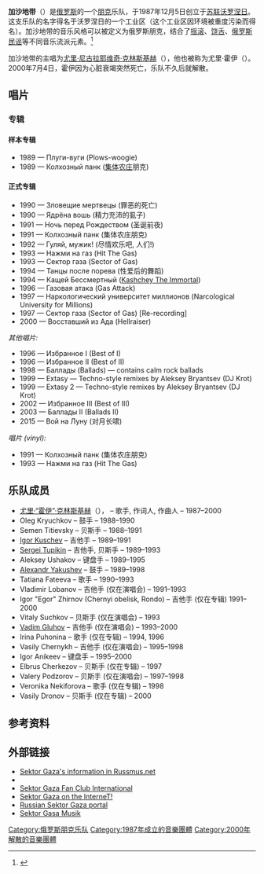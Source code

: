 {{expand Russian|Сектор Газа (группа)}}
{{藝人
| name = 加沙地带<br />{{lang|ru|Сектор Газа}}
| image = Sektor.svg
| caption = 
| background = group_or_band
| origin = {{flag|USSR}}[[沃罗涅日|沃罗涅日]]（今属{{flag|RUS}}）
| genre = [[民谣摇滚|民谣摇滚]], [[朋克搖滾|朋克搖滾]], {{link-en|恐怖朋克|horror punk}}, [[硬式搖滾|硬式搖滾]], {{link-en|饶舌摇滚|rap rock}}, [[饒舌金屬|饒舌金屬]], [[另類金屬|另類金屬]], [[新金屬|新金屬]]
| years_active = 1987—2000
| label = Black Box <br/> [[Gala_Records|Gala Records]]
| website = http://sektorgaza.net/
| current_members = 
| past_members = [[尤里·尼古拉耶维奇·克林斯基赫|尤里·尼古拉耶维奇·克林斯基赫]] † <br />等
}}
'''加沙地带'''（{{lang-ru|Сектор Газа}}）是[[俄罗斯|俄罗斯]]的一个[[朋克搖滾|朋克]]乐队，于1987年12月5日创立于[[苏联|苏联]][[沃罗涅日|沃罗涅日]]。这支乐队的名字得名于沃罗涅日的一个工业区（这个工业区因环境被重度污染而得名）。加沙地带的音乐风格可以被定义为俄罗斯朋克，结合了[[摇滚|摇滚]]、[[饶舌|饶舌]]、[[俄罗斯民谣|俄罗斯民谣]]等不同音乐流派元素。<ref>{{Cite web|title=Мы динозавры, которые остались с тех времён! (интервью с Юрием Клинских на «Русском Радио» в Нижнем Новгороде)|url=http://sektorgaza.net/w0_p23n.htm|accessdate=2017-04-02|archiveurl=https://web.archive.org/web/20130402032030/http://sektorgaza.net/w0_p23n.htm|archivedate=2013-04-02|dead-url=no}}</ref>

加沙地带的主唱为[[尤里·尼古拉耶维奇·克林斯基赫|尤里·尼古拉耶维奇·克林斯基赫]]（{{lang|ru|Ю́рий Никола́евич Клински́х}}），他也被称为尤里·霍伊（{{lang|ru|Юрий Хой}}）。2000年7月4日，霍伊因为心脏衰竭突然死亡，乐队不久后就解散。

== 唱片 ==
=== 专辑 ===
==== 样本专辑 ====
* 1989 — Плуги-вуги (Plows-woogie)
* 1989 — Колхозный панк ([[苏联集体农庄|集体农庄]]朋克)

==== 正式专辑  ====
* 1990 — Зловещие мертвецы (罪恶的死亡)
* 1990 — Ядрёна вошь (精力充沛的虱子)
* 1991 — Ночь перед Рождеством (圣诞前夜)
* 1991 — Колхозный панк (集体农庄朋克)
* 1992 — Гуляй, мужик! (尽情欢乐吧, 人们!)
* 1993 — Нажми на газ (Hit The Gas)
* 1993 — Сектор газа (Sector of Gas)
* 1994 — Танцы после порева (性爱后的舞蹈)
* 1994 — Кащей Бессмертный ([[Kashchey_Bessmertnyi_(album)|Kashchey The Immortal]])
* 1996 — Газовая атака (Gas Attack)
* 1997 — Наркологический университет миллионов (Narcological University for Millions)
* 1997 — Сектор газа (Sector of Gas) [Re-recording]
* 2000 — Восставший из Ада (Hellraiser)

''其他唱片:''
* 1996 — Избранное I (Best of I)
* 1996 — Избранное II (Best of II)
* 1998 — Баллады (Ballads) — contains calm rock ballads
* 1999 — Extasy — Techno-style remixes by Aleksey Bryantsev (DJ Krot)
* 1999 — Extasy 2 — Techno-style remixes by Aleksey Bryantsev (DJ Krot)
* 2002 — Избранное III (Best of III)
* 2003 — Баллады II (Ballads II)
* 2015 — Вой на Луну (对月长啸)
''唱片 (vinyl):''
* 1991 — Колхозный панк (集体农庄朋克)
* 1993 — Нажми на газ (Hit The Gas)

==乐队成员==
* [[尤里·尼古拉耶维奇·克林斯基赫|尤里·“霍伊”·克林斯基赫]]（{{lang|ru|Ю́рий (Хой) Клински́х}}）， – 歌手, 作词人, 作曲人 – 1987–2000
* Oleg Kryuchkov – 鼓手 – 1988–1990
* Semen Titievsky – 贝斯手 – 1988–1991
* [[Igor_Kuschev|Igor Kuschev]] – 吉他手 – 1989–1991
* [[Sergei_Tupikin|Sergei Tupikin]] – 吉他手, 贝斯手 – 1989–1993
* Aleksey Ushakov – 键盘手 – 1989–1995
* [[Alexandr_Yakushev|Alexandr Yakushev]] – 鼓手  – 1989–1998
* Tatiana Fateeva  – 歌手 – 1990–1993
* Vladimir Lobanov – 吉他手 (仅在演唱会) – 1991–1993
* Igor "Egor" Zhirnov (Chernyi obelisk, Rondo) – 吉他手 (仅在专辑) 1991–2000
* Vitaly Suchkov – 贝斯手 (仅在演唱会) – 1993
* [[Vadim_Gluhov|Vadim Gluhov]] – 吉他手 (仅在演唱会) – 1993–2000
* Irina Puhonina – 歌手 (仅在专辑) – 1994, 1996
* Vasily Chernykh – 吉他手 (仅在演唱会) – 1995–1998
* Igor Anikeev – 键盘手 – 1995–2000
* Elbrus Cherkezov – 贝斯手 (仅在专辑) – 1997
* Valery Podzorov – 贝斯手 (仅在演唱会) – 1997–1998
* Veronika Nekiforova – 歌手 (仅在专辑) – 1998
* Vasily Dronov – 贝斯手 (仅在专辑) – 2000

==参考资料==
{{reflist}}

==外部链接==
* [http://russmus.net/band.jsp?band=Sektor_Gaza Sektor Gaza's information in Russmus.net]{{Wayback|url=http://russmus.net/band.jsp?band=Sektor_Gaza |date=20101220031337 }}
* {{musicbrainz artist|id=2abdd525-55ca-4263-b3b0-d5cdd8edbd02|name=Sektor Gaza}}
* [http://www.sgfc.org Sektor Gaza Fan Club International]{{Wayback|url=http://www.sgfc.org/ |date=20200817214443 }}
* [http://sektorgaza.net Sektor Gaza on the InterneT!]{{Wayback|url=http://sektorgaza.net/ |date=20170419131443 }}
* [http://www.sektorgaza.ru Russian Sektor Gaza portal]{{Wayback|url=http://www.sektorgaza.ru/ |date=20200725121252 }}
* [https://web.archive.org/web/20110721084529/http://www.russia.gs/index.php?handler=tags&action=tagsearch&type=music&tag=Sektor Sektor Gasa Musik]

{{Authority control}}
[[Category:俄罗斯朋克乐队|Category:俄罗斯朋克乐队]]
[[Category:1987年成立的音樂團體|Category:1987年成立的音樂團體]]
[[Category:2000年解散的音樂團體|Category:2000年解散的音樂團體]]